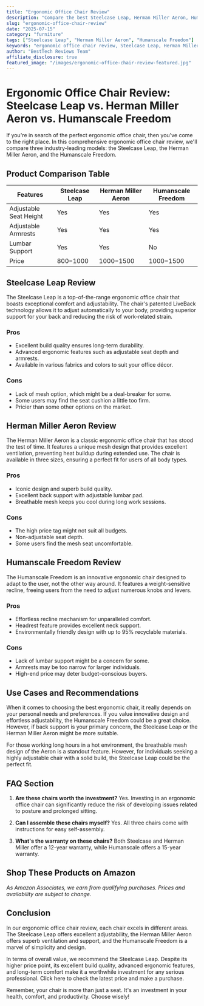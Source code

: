 ```yaml
---
title: "Ergonomic Office Chair Review"
description: "Compare the best Steelcase Leap, Herman Miller Aeron, Humanscale Freedom and more. Find the perfect furniture with our detailed reviews and recommendations."
slug: "ergonomic-office-chair-review"
date: "2025-07-15"
category: "furniture"
tags: ["Steelcase Leap", "Herman Miller Aeron", "Humanscale Freedom"]
keywords: "ergonomic office chair review, Steelcase Leap, Herman Miller Aeron, Humanscale Freedom"
author: "BestTech Reviews Team"
affiliate_disclosure: true
featured_image: "/images/ergonomic-office-chair-review-featured.jpg"
---
```


# Ergonomic Office Chair Review: <ProductLink productName="Steelcase Leap">Steelcase Leap</ProductLink> vs. Herman Miller Aeron vs. Humanscale Freedom

If you're in search of the perfect ergonomic office chair, then you've come to the right place. In this comprehensive ergonomic office chair review, we'll compare three industry-leading models: the <ProductLink productName="Steelcase Leap">Steelcase Leap</ProductLink>, the Herman Miller Aeron, and the Humanscale Freedom.

## Product Comparison Table

| Features | <ProductLink productName="Steelcase Leap">Steelcase Leap</ProductLink> | Herman Miller Aeron | Humanscale Freedom |
|----------|----------------|---------------------|--------------------|
| Adjustable Seat Height | Yes | Yes | Yes |
| Adjustable Armrests | Yes | Yes | Yes |
| Lumbar Support | Yes | Yes | No |
| Price | $800-$1000 | $1000-$1500 | $1000-$1500 |

## <ProductLink productName="Steelcase Leap">Steelcase Leap</ProductLink> Review

The <ProductLink productName="Steelcase Leap">Steelcase Leap</ProductLink> is a top-of-the-range ergonomic office chair that boasts exceptional comfort and adjustability. The chair's patented LiveBack technology allows it to adjust automatically to your body, providing superior support for your back and reducing the risk of work-related strain.

### Pros
- Excellent build quality ensures long-term durability.
- Advanced ergonomic features such as adjustable seat depth and armrests.
- Available in various fabrics and colors to suit your office décor.

### Cons
- Lack of mesh option, which might be a deal-breaker for some.
- Some users may find the seat cushion a little too firm.
- Pricier than some other options on the market.

## <ProductLink productName="Herman Miller Aeron">Herman Miller Aeron</ProductLink> Review

The <ProductLink productName="Herman Miller Aeron">Herman Miller Aeron</ProductLink> is a classic ergonomic office chair that has stood the test of time. It features a unique mesh design that provides excellent ventilation, preventing heat buildup during extended use. The chair is available in three sizes, ensuring a perfect fit for users of all body types.

### Pros
- Iconic design and superb build quality.
- Excellent back support with adjustable lumbar pad.
- Breathable mesh keeps you cool during long work sessions.

### Cons
- The high price tag might not suit all budgets.
- Non-adjustable seat depth.
- Some users find the mesh seat uncomfortable.

## <ProductLink productName="Humanscale Freedom">Humanscale Freedom</ProductLink> Review

The <ProductLink productName="Humanscale Freedom">Humanscale Freedom</ProductLink> is an innovative ergonomic chair designed to adapt to the user, not the other way around. It features a weight-sensitive recline, freeing users from the need to adjust numerous knobs and levers.

### Pros
- Effortless recline mechanism for unparalleled comfort.
- Headrest feature provides excellent neck support.
- Environmentally friendly design with up to 95% recyclable materials.

### Cons
- Lack of lumbar support might be a concern for some.
- Armrests may be too narrow for larger individuals.
- High-end price may deter budget-conscious buyers.

## Use Cases and Recommendations

When it comes to choosing the best ergonomic chair, it really depends on your personal needs and preferences. If you value innovative design and effortless adjustability, the <ProductLink productName="Humanscale Freedom">Humanscale Freedom</ProductLink> could be a great choice. However, if back support is your primary concern, the <ProductLink productName="Steelcase Leap">Steelcase Leap</ProductLink> or the Herman Miller Aeron might be more suitable. 

For those working long hours in a hot environment, the breathable mesh design of the Aeron is a standout feature. However, for individuals seeking a highly adjustable chair with a solid build, the Steelcase Leap could be the perfect fit.

## FAQ Section

1. **Are these chairs worth the investment?** 
   Yes. Investing in an ergonomic office chair can significantly reduce the risk of developing issues related to posture and prolonged sitting.

2. **Can I assemble these chairs myself?**
   Yes. All three chairs come with instructions for easy self-assembly.

3. **What's the warranty on these chairs?**
   Both Steelcase and Herman Miller offer a 12-year warranty, while Humanscale offers a 15-year warranty.


## Shop These Products on Amazon

<div style={{display: "flex", gap: "1rem", flexWrap: "wrap", margin: "2rem 0"}}>
  <AmazonButton productName="Steelcase Leap" />
  <AmazonButton productName="Herman Miller Aeron" />
  <AmazonButton productName="Humanscale Freedom" />
</div>

*As Amazon Associates, we earn from qualifying purchases. Prices and availability are subject to change.*

## Conclusion

In our ergonomic office chair review, each chair excels in different areas. The <ProductLink productName="Steelcase Leap">Steelcase Leap</ProductLink> offers excellent adjustability, the Herman Miller Aeron offers superb ventilation and support, and the <ProductLink productName="Humanscale Freedom">Humanscale Freedom</ProductLink> is a marvel of simplicity and design. 

In terms of overall value, we recommend the <ProductLink productName="Steelcase Leap">Steelcase Leap</ProductLink>. Despite its higher price point, its excellent build quality, advanced ergonomic features, and long-term comfort make it a worthwhile investment for any serious professional. Click here to check the latest price and make a purchase.

Remember, your chair is more than just a seat. It's an investment in your health, comfort, and productivity. Choose wisely!